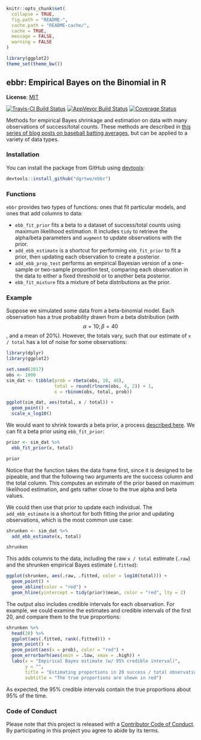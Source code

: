 <!-- README.md is generated from README.Rmd. Please edit that file -->

```r
knitr::opts_chunk$set(
  collapse = TRUE,
  fig.path = "README-",
  cache.path = "README-cache/",
  cache = TRUE,
  message = FALSE,
  warning = FALSE
)

library(ggplot2)
theme_set(theme_bw())
```

ebbr: Empirical Bayes on the Binomial in R
----------

**License**: [MIT](https://opensource.org/licenses/MIT)

[![Travis-CI Build Status](https://travis-ci.org/dgrtwo/ebbr.svg?branch=master)](https://travis-ci.org/dgrtwo/ebbr)
[![AppVeyor Build Status](https://ci.appveyor.com/api/projects/status/github/dgrtwo/ebbr?branch=master&svg=true)](https://ci.appveyor.com/project/dgrtwo/ebbr)
[![Coverage Status](https://img.shields.io/codecov/c/github/dgrtwo/ebbr/master.svg)](https://codecov.io/github/dgrtwo/ebbr?branch=master)

Methods for empirical Bayes shrinkage and estimation on data with many observations of success/total counts. These methods are described in [this series of blog posts on baseball batting averages](varianceexplained.org/r/ebbr-package), but can be applied to a variety of data types.

### Installation

You can install the package from GitHub using [devtools](https://CRAN.R-project.org/package=devtools):

```r
devtools::install_github("dgrtwo/ebbr")
```

### Functions

`ebbr` provides two types of functions: ones that fit particular models, and ones that add columns to data:

* `ebb_fit_prior` fits a beta to a dataset of success/total counts using maximum likelihood estimation. It includes `tidy` to retrieve the alpha/beta parameters and `augment` to update observations with the prior.
* `add_ebb_estimate` is a shortcut for performing `ebb_fit_prior` to fit a prior, then updating each observation to create a posterior.
* `add_ebb_prop_test` performs an empirical Bayesian version of a one-sample or two-sample proportion test, comparing each observation in the data to either a fixed threshold or to another beta posterior.
* `ebb_fit_mixture` fits a mixture of beta distributions as the prior.

### Example

Suppose we simulated some data from a beta-binomial model. Each observation has a true probability drawn from a beta distribution (with $$\alpha=10;\beta=40$$, and a mean of 20%). However, the totals vary, such that our estimate of `x / total` has a lot of noise for some observations:

```r
library(dplyr)
library(ggplot2)

set.seed(2017)
obs <- 1000
sim_dat <- tibble(prob = rbeta(obs, 10, 40),
                  total = round(rlnorm(obs, 4, 2)) + 1,
                  x = rbinom(obs, total, prob))
```

```r
ggplot(sim_dat, aes(total, x / total)) +
  geom_point() +
  scale_x_log10()
```

We would want to shrink towards a beta prior, a process [described here](http://varianceexplained.org/r/empirical_bayes_baseball/). We can fit a beta prior using `ebb_fit_prior`:

```r
prior <- sim_dat %>%
  ebb_fit_prior(x, total)

prior
```

Notice that the function takes the data frame first, since it is designed to be pipeable, and that the following two arguments are the success column and the total column. This computes an estimate of the prior based on maximum likelihood estimation, and gets rather close to the true alpha and beta values.

We could then use that prior to update each individual. The `add_ebb_estimate` is a shortcut for both fitting the prior and updating observations, which is the most common use case:

```r
shrunken <- sim_dat %>%
  add_ebb_estimate(x, total)

shrunken
```

This adds columns to the data, including the raw `x / total` estimate (`.raw`) and the shrunken empirical Bayes estimate (`.fitted`):

```r
ggplot(shrunken, aes(.raw, .fitted, color = log10(total))) +
  geom_point() +
  geom_abline(color = "red") +
  geom_hline(yintercept = tidy(prior)$mean, color = "red", lty = 2)
```

The output also includes credible intervals for each observation. For example, we could examine the estimates and credible intervals of the first 20, and compare them to the true proportions:

```r
shrunken %>%
  head(20) %>%
  ggplot(aes(.fitted, rank(.fitted))) +
  geom_point() +
  geom_point(aes(x = prob), color = "red") +
  geom_errorbarh(aes(xmin = .low, xmax = .high)) +
  labs(x = "Empirical Bayes estimate (w/ 95% credible interval)",
       y = "",
       title = "Estimating proportions in 20 success / total observations",
       subtitle = "The true proportions are shown in red")
```

As expected, the 95% credible intervals contain the true proportions about 95% of the time.

### Code of Conduct

Please note that this project is released with a [Contributor Code of Conduct](CONDUCT.md). By participating in this project you agree to abide by its terms.
